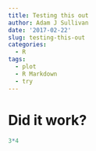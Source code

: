 ```yaml
---
title: Testing this out
author: Adam J Sullivan
date: '2017-02-22'
slug: testing-this-out
categories:
  - R
tags:
  - plot
  - R Markdown
  - try
---
```






# Did it work?


```r

3*4

```
